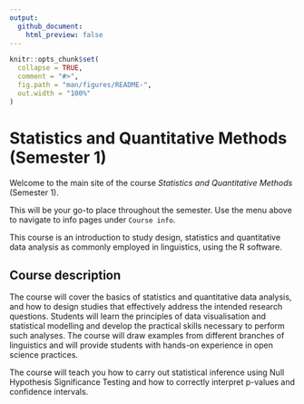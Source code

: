 ```yaml
---
output:
  github_document:
    html_preview: false
---
```


<!-- README.md is generated from README.Rmd. Please edit that file -->

```r
knitr::opts_chunk$set(
  collapse = TRUE,
  comment = "#>",
  fig.path = "man/figures/README-",
  out.width = "100%"
)
```

# Statistics and Quantitative Methods (Semester 1)

<!-- badges: start -->
<!-- badges: end -->

Welcome to the main site of the course *Statistics and Quantitative Methods* (Semester 1).

This will be your go-to place throughout the semester.
Use the menu above to navigate to info pages under `Course info`.

This course is an introduction to study design, statistics and quantitative data analysis as commonly employed in linguistics, using the R software.


## Course description

The course will cover the basics of statistics and quantitative data analysis, and how to design studies that effectively address the intended research questions. Students will learn the principles of data visualisation and statistical modelling and develop the practical skills necessary to perform such analyses. The course will draw examples from different branches of linguistics and will provide students with hands-on experience in open science practices.

The course will teach you how to carry out statistical inference using Null Hypothesis Significance Testing and how to correctly interpret p-values and confidence intervals.


